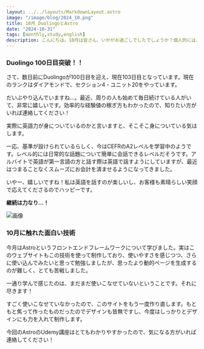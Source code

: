 ```yaml
---
layout: ../../layouts/MarkdownLayout.astro
image: "/image/blog/2024_10.png"
title: 10月_DuolingoとAstro
date: "2024-10-31"
tags: [monthly,study,english]
description: こんにちは。10月は皆さん、いかがお過ごしでしたでしょうか？個人的には、内定式やSCAJ、川越まつりなど、とても充実した10月を過ごしました。今月は新しい出会いもたくさんあり、今後そういった方々との交流も増やしていきたいと考えています。今回から毎月更新にしようと思っており、一つ一つ記事を書くのも良いですが、習慣化されていないと更新のタイミングを逃してしまう気がするので、まずは数ヶ月試してみます。続きそうであればこの方法で進めようと思っていますが、できなかったらまた考えます…笑
---
```

### Duolingo 100日目突破！！

さて、数日前にDuolingoが100日目を迎え、現在103日目となっています。現在のランクはダイアモンドで、セクション4・ユニット20をやっています。

だいぶやり込んでいますね…。最近、周りの人も始めて毎日続けている人がいて、非常に嬉しいです。効率的な経験値の稼ぎ方もわかったので、知りたい方がいれば連絡してください！

実際に英語力が身についているのかと言いますと、そこそこ身についている気はします。

一応、基準が設けられているらしく、今はCEFRのA2レベルを学習中のようです。レベル的には日常的な話題について簡単に会話できるレベルだそうです。アルバイトで英語が第一言語の方と話す際は英語で話すようにしていますが、最近はつまることなくスムーズにお会計を済ませるようになってきました。

いやー、嬉しいですね！私は英語を話すのが楽しいし、お客様も素晴らしい笑顔で応えてくださるのでハッピーです。

**継続は力なり…！**

![画像](/image/blog/duolingo_me.png)

### 10月に触れた面白い技術

今月はAstroというフロントエンドフレームワークについて学びました。実はこのウェブサイトもこの技術を使って制作しており、使いやすさを感じつつ、さらに使い込んでみたいと思って勉強しましたが、思ったより動的ページを生成するのが難しく、とても苦戦しました。

一通り学んで感じたのは、まだまだ使いこなせていないということです。それに尽きます！

すごく使いこなせていなかったので、このサイトをもう一度作り直します。もともと焦って作ったものだったのでデザインも皆無ですし、今度はしっかりとデザインにも力を入れて制作します。

今回のAstroのUdemy講座はとてもわかりやすかったので、気になる方がいれば連絡してください！